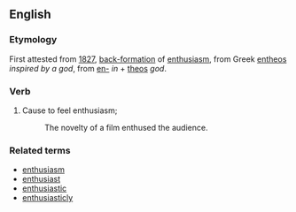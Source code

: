 ==English==
===Etymology===
First attested from [[w:1827|1827]], [[back-formation]] of [[enthusiasm]], from Greek [[entheos]] ''inspired by a god'', from [[en-]] ''in'' + [[theos]] ''god''.
===Verb===
#Cause to feel enthusiasm;
#:The novelty of a film enthused the audience.
===Related terms===
*[[enthusiasm]]
*[[enthusiast]]
*[[enthusiastic]]
*[[enthusiasticly]]